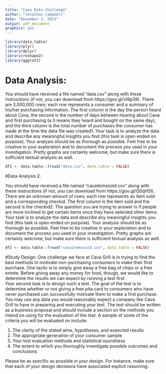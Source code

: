 ```yaml
---
title: "Cava Data Challenge"
author: "Jonathan Campbell"
date: "December 3, 2015"
output: pdf_document
graphics: yes
---
```


```r
library(data.table)
library(plyr)
library(dplyr)
library(reshape2)
library(ggplot2)
```


# Data Analysis:  

You should have received a file named “data.csv” along with these instructions (if not, you can download from https://goo.gl/vI9p39). There are 3,000,000 rows; each row represents a consumer and a summary of his/her purchasing information. The first column is the day the person heard about Cava, the second is the number of days between hearing about Cava and first purchasing (a 0 means they heard and bought on the same day), and the third column is the total number of purchases the consumer has made at the time the data file was created1.
Your task is to analyze the data and describe any meaningful insights you find (this task is open ended on purpose). Your analysis should be as thorough as possible. Feel free to be creative in your exploration and to document the process you used in your investigation. Pretty graphs are certainly welcome, but make sure there is sufficient textual analysis as well.

```r
df1 <- data.table::fread("data.csv", data.table = FALSE)

```

\pagebreak

#Data Analysis 2:  

You should have received a file named “cavaitemssold.csv” along with these instructions (if not, you can download from https://goo.gl/Q0qHSl). There are an unknown amount of rows; each row represents an item sold and a corresponding checkid. The first column is the item sold and the second is the checkid2. The question you are trying to answer is if people are more inclined to get certain items once they have selected other items.  
Your task is to analyze the data and describe any meaningful insights you find (this task is open ended on purpose). Your analysis should be as thorough as possible. Feel free to be creative in your exploration and to document the process you used in your investigation. Pretty graphs are certainly welcome, but make sure there is sufficient textual analysis as well.  

```r
df2 <- data.table::fread("cavaitemssold.csv", data.table = FALSE)

```


\pagebreak

#Study Design:
One challenge we face at Cava Grill is in trying to find the best methods to motivate non-purchasing consumers to make their first purchase. One tactic is to simply give away a free bag of chips or a free entrée. Before giving away any money for food, though, we would like to determine the results we can expect by running a test first.  
Your second task is to design such a test. The goal of the test is to determine whether or not giving a free pita card to consumers who have never purchased can successfully motivate them to make a first purchase. You may use any data you would reasonably expect a company like Cava Grill to have in preparing and executing your test. The test should be written as a business proposal and should include a section on the methods you intend on using for the evaluation of the test. A sample of some of the criteria you will be evaluated on include:  
  
  
1. The clarity of the stated aims, hypotheses, and expected results  
2. The appropriate generation of your consumer sample  
3. Your test evaluation methods and statistical soundness  
4. The extent to which you thoroughly investigate possible outcomes and conclusions  
  

Please be as specific as possible in your design. For instance, make sure that each of your design decisions have associated explicit reasoning.  

```r

```

